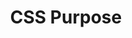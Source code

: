 ---
id: "web_tf_easy_002"
questionType: "TRUE_FALSE"
title: "CSS Purpose"
statement: "CSS is used to add interactivity to web pages."
difficulty: "EASY"
category: "Web Development"
correctAnswer: false
explanation: "CSS is used for styling web pages, not for adding interactivity."
---